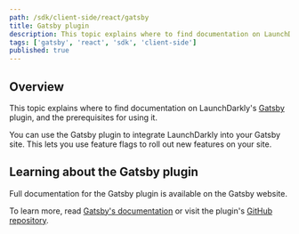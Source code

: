 ```yaml
---
path: /sdk/client-side/react/gatsby
title: Gatsby plugin
description: This topic explains where to find documentation on LaunchDarkly's Gatsby plugin, and the prerequisites for using it.
tags: ['gatsby', 'react', 'sdk', 'client-side']
published: true
---
```


## Overview

This topic explains where to find documentation on LaunchDarkly's [Gatsby](https://www.gatsbyjs.com/) plugin, and the prerequisites for using it. 

You can use the Gatsby plugin to integrate LaunchDarkly into your Gatsby site. This lets you use feature flags to roll out new features on your site.

## Learning about the Gatsby plugin

Full documentation for the Gatsby plugin is available on the Gatsby website.

To learn more, read [Gatsby's documentation](https://www.gatsbyjs.org/packages/gatsby-plugin-launchdarkly/) or visit the plugin's [GitHub repository](https://github.com/launchdarkly/gatsby-plugin-launchdarkly).

